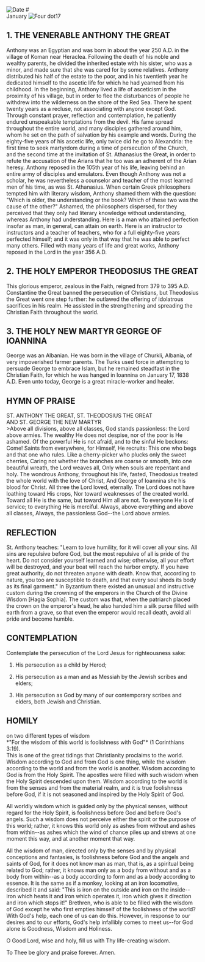 
<Image src="/title-imprint.png" height={50} width={50} alt="Date" className="title-imprint"/>
# <div id="date">January <Image className="four-dot" src="/four-dot.png" height={15} width={15} alt="Four dot" />17</div>

## 1. THE VENERABLE ANTHONY THE GREAT

Anthony was an Egyptian and was born in about the year 250 A.D. in the village of Koman near Heraclea. Following the death of his noble and wealthy parents, he divided the inherited estate with his sister, who was a minor, and made sure that she was cared for by some relatives. Anthony distributed his half of the estate to the poor, and in his twentieth year he dedicated himself to the ascetic life for which he had yearned from his childhood. In the beginning, Anthony lived a life of asceticism in the proximity of his village, but in order to flee the disturbances of people he withdrew into the wilderness on the shore of the Red Sea. There he spent twenty years as a recluse, not associating with anyone except God. Through constant prayer, reflection and contemplation, he patiently endured unspeakable temptations from the devil. His fame spread throughout the entire world, and many disciples gathered around him, whom he set on the path of salvation by his example and words. During the eighty-five years of his ascetic life, only twice did he go to Alexandria: the first time to seek martyrdom during a time of persecution of the Church, and the second time at the invitation of St. Athanasius the Great, in order to refute the accusation of the Arians that he too was an adherent of the Arian heresy. Anthony reposed in the 105th year of his life, leaving behind an entire army of disciples and emulators. Even though Anthony was not a scholar, he was nevertheless a counselor and teacher of the most learned men of his time, as was St. Athanasius. When certain Greek philosophers tempted him with literary wisdom, Anthony shamed them with the question: "Which is older, the understanding or the book? Which of these two was the cause of the other?" Ashamed, the philosophers dispersed, for they perceived that they only had literary knowledge without understanding, whereas Anthony had understanding. Here is a man who attained perfection insofar as man, in general, can attain on earth. Here is an instructor to instructors and a teacher of teachers, who for a full eighty-five years perfected himself; and it was only in that way that he was able to perfect many others. Filled with many years of life and great works, Anthony reposed in the Lord in the year 356 A.D.

## 2. THE HOLY EMPEROR THEODOSIUS THE GREAT

This glorious emperor, zealous in the Faith, reigned from 379 to 395 A.D. Constantine the Great banned the persecution of Christians, but Theodosius the Great went one step further: he outlawed the offering of idolatrous sacrifices in his realm. He assisted in the strengthening and spreading the Christian Faith throughout the world.

## 3. THE HOLY NEW MARTYR GEORGE OF IOANNINA

George was an Albanian. He was born in the village of Churkli, Albania, of very impoverished farmer parents. The Turks used force in attempting to persuade George to embrace Islam, but he remained steadfast in the Christian Faith, for which he was hanged in Ioannina on January 17, 1838 A.D. Even unto today, George is a great miracle-worker and healer.


## HYMN OF PRAISE
<div style={{textAlign:'center', color:'crimson', fontWeight:'bold'}}>
ST. ANTHONY THE GREAT, ST. THEODOSIUS THE GREAT<br />
AND ST. GEORGE THE NEW MARTYR
</div>
>Above all divisions, above all classes,
God stands passionless: the Lord above armies.
The wealthy He does not despise, nor of the poor is He ashamed.
Of the powerful He is not afraid, and to the sinful He beckons: Come!
Saints from everywhere, for Himself, He recruits:
This one who begs and that one who rules.
Like a cherry-picker who plucks only the sweet cherries,
Caring not whether the branches are coarse or smooth,
Into one beautiful wreath, the Lord weaves all,
Only when souls are repentant and holy.
The wondrous Anthony, throughout his life, fasted,
Theodosius treated the whole world with the love of Christ,
And George of Ioannina she his blood for Christ.
All three the Lord loved, eternally.
The Lord does not have loathing toward His crops,
Nor toward weaknesses of the created world.
Toward all He is the same, but toward Him all are not.
To everyone He is of service; to everything He is merciful.
Always, above everything and above all classes,
Always, the passionless God--the Lord above armies.


## REFLECTION


St. Anthony teaches: "Learn to love humility, for it will cover all your sins. All sins are repulsive before God, but the most repulsive of all is pride of the heart. Do not consider yourself learned and wise; otherwise, all your effort will be destroyed, and your boat will reach the harbor empty. If you have great authority, do not threaten anyone with death. Know that, according to nature, you too are susceptible to death, and that every soul sheds its body as its final garment." In Byzantium there existed an unusual and instructive custom during the crowning of the emperors in the Church of the Divine Wisdom [Hagia Sophia]. The custom was that, when the patriarch placed the crown on the emperor's head, he also handed him a silk purse filled with earth from a grave, so that even the emperor would recall death, avoid all pride and become humble.


## CONTEMPLATION

Contemplate the persecution of the Lord Jesus for righteousness sake:

1. His persecution as a child by Herod;

2. His persecution as a man and as Messiah by the Jewish scribes and elders;

3. His persecution as God by many of our contemporary scribes and elders, both Jewish and Christian.


## HOMILY
<div style={{textAlign:'center', color:'crimson', fontWeight:'bold'}}>
on two different types of wisdom
</div><div style={{textAlign:'right'}}>
*"For the wisdom of this world is foolishness with God"* (1 Corinthians 3:19).
</div>
This is one of the great tidings that Christianity proclaims to the world. Wisdom according to God and from God is one thing, while the wisdom according to the world and from the world is another. Wisdom according to God is from the Holy Spirit. The apostles were filled with such wisdom when the Holy Spirit descended upon them. Wisdom according to the world is from the senses and from the material realm, and it is true foolishness before God, if it is not seasoned and inspired by the Holy Spirit of God.

All worldly wisdom which is guided only by the physical senses, without regard for the Holy Spirit, is foolishness before God and before God's angels. Such a wisdom does not perceive either the spirit or the purpose of this world; rather, it knows this world only as ashes from without and ashes from within--as ashes which the wind of chance piles up and strews at one moment this way, and at another moment that way.

All the wisdom of man, directed only by the senses and by physical conceptions and fantasies, is foolishness before God and the angels and saints of God, for it does not know man as man, that is, as a spiritual being related to God; rather, it knows man only as a body from without and as a body from within--as a body according to form and as a body according to essence. It is the same as if a monkey, looking at an iron locomotive, described it and said: "This is iron on the outside and iron on the inside--iron which heats it and iron which operates it, iron which gives it direction and iron which stops it!" Brethren, who is able to be filled with the wisdom of God except he who first empties himself of the foolishness of the world? With God's help, each one of us can do this. However, in response to our desires and to our efforts, God's help infallibly comes to meet us--for God alone is Goodness, Wisdom and Holiness.

O Good Lord, wise and holy, fill us with Thy life-creating wisdom.

To Thee be glory and praise forever. Amen.